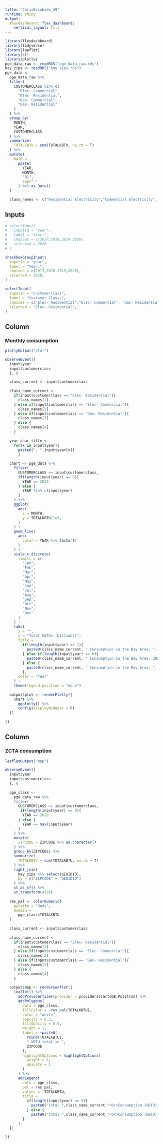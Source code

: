 ```yaml
---
title: "ChrisEscobedo_A9"
runtime: shiny
output: 
  flexdashboard::flex_dashboard:
    vertical_layout: fill
---
```


```r
library(flexdashboard)
library(tidyverse)
library(leaflet)
library(sf)
library(plotly)
pge_data_raw <- readRDS("pge_data_raw.rds")
bay_zips <- readRDS("bay_zips.rds")
pge_data <-
  pge_data_raw %>% 
  filter(
    CUSTOMERCLASS %in% c(
      "Elec- Commercial",
      "Elec- Residential",
      "Gas- Commercial",
      "Gas- Residential"
    )
  ) %>% 
  group_by(
    MONTH, 
    YEAR, 
    CUSTOMERCLASS
  ) %>% 
  summarize(
    TOTALKBTU = sum(TOTALKBTU, na.rm = T)
  ) %>% 
  mutate(
    DATE = 
      paste(
        YEAR,
        MONTH, 
        "01",
        sep="-"
      ) %>% as.Date()
  )

  class_names <- c("Residential Electricity","Commercial Electricity", "Residential Gas", "Commercial Gas") 


```

Inputs {.sidebar}
-------------------------------------

```r
# selectInput(
#   inputId = "year",
#   label = "Year:",
#   choices = c(2017,2018,2019,2020),
#   selected = 2020
# )

checkboxGroupInput(
  inputId = "year",
  label = "Year:",
  choices = c(2017,2018,2019,2020),
  selected = 2020,
)

selectInput(
  inputId = "customerclass",
  label = "Customer Class:",
  choices = c("Elec- Residential","Elec- Commercial", "Gas- Residential", "Gas- Commercial"),
  selected = "Elec- Residential",
)

```

Column
-------------------------------------

### Monthly consumption

```r
plotlyOutput("plot")
```

```r
observeEvent({
  input$year
  input$customerclass
  }, {

  class_current <- input$customerclass
  
  class_name_current <- 
    if(input$customerclass == "Elec- Residential"){
      class_names[1]
    } else if(input$customerclass == "Elec- Commercial"){
      class_names[2]
    } else if(input$customerclass == "Gas- Residential"){
      class_names[3]
    } else {
      class_names[4]
    }  
  
  year_char_title <-
    for(x in input$year){
      paste0(", ",input$year[x])
      }
  
  chart <- pge_data %>% 
    filter(
      CUSTOMERCLASS == input$customerclass,
      if(length(input$year) == 0){
        YEAR == 2020
      } else {
        YEAR %in% c(input$year)
      }
    ) %>% 
    ggplot(
      aes(
        x = MONTH,
        y = TOTALKBTU/1e9,
      )
    ) +
    geom_line(
      aes(
        color = YEAR %>% factor()
      )
    ) +
    scale_x_discrete(
      limits = c(
        "Jan",
        "Feb",
        "Mar",
        "Apr",
        "May",
        "Jun",
        "Jul",
        "Aug",
        "Sep",
        "Oct",
        "Nov",
        "Dec"
      )
    ) +
    labs(
      x = "",
      y = "Total kBTUs (billions)",
      title = 
        if(length(input$year) == 1){
          paste0(class_name_current, " Consumption in the Bay Area, ", input$year)
        } else if(length(input$year) == 0){
          paste0(class_name_current, " Consumption in the Bay Area, 2020")
        } else {
          paste0(class_name_current, " Consumption in the Bay Area, ", paste(input$year, collapse = ', '))
        },
      color = "Year"
    ) + 
    theme(legend.position = "none")
  
  output$plot <- renderPlotly({
    chart %>% 
      ggplotly() %>% 
      config(displayModeBar = F)
  })
  
})
```

Column
-------------------------------------

### ZCTA consumption

```r
leafletOutput("map")
```

```r
observeEvent({
  input$year
  input$customerclass
  }, {
    
  pge_class <-
    pge_data_raw %>% 
    filter(
      CUSTOMERCLASS == input$customerclass,
       if(length(input$year) == 0){
        YEAR == 2020
      } else {
        YEAR == max(input$year)
      }
    ) %>% 
    mutate(
      ZIPCODE = ZIPCODE %>% as.character()
    ) %>% 
    group_by(ZIPCODE) %>% 
    summarize(
      TOTALKBTU = sum(TOTALKBTU, na.rm = T)
    ) %>% 
    right_join(
      bay_zips %>% select(GEOID10),
      by = c("ZIPCODE" = "GEOID10")
    ) %>% 
    st_as_sf() %>% 
    st_transform(4326)
  
  res_pal <- colorNumeric(
    palette = "Reds",
    domain = 
      pge_class$TOTALKBTU
  )
  
  class_current <- input$customerclass
  
  class_name_current <- 
    if(input$customerclass == "Elec- Residential"){
      class_names[1]
    } else if(input$customerclass == "Elec- Commercial"){
      class_names[2]
    } else if(input$customerclass == "Gas- Residential"){
      class_names[3]
    } else {
      class_names[4]
    }
  
  output$map <- renderLeaflet({
    leaflet() %>% 
      addProviderTiles(provider = providers$CartoDB.Positron) %>% 
      addPolygons(
        data = pge_class,
        fillColor = ~res_pal(TOTALKBTU),
        color = "white",
        opacity = 0.5,
        fillOpacity = 0.5,
        weight = 1,
        label = ~paste0(
          round(TOTALKBTU), 
          " kBTU total in ",
          ZIPCODE
        ),
        highlightOptions = highlightOptions(
          weight = 2,
          opacity = 1
        )
      ) %>% 
      addLegend(
        data = pge_class,
        pal = res_pal,
        values = ~TOTALKBTU,
        title = 
          if(length(input$year) == 0){
            paste0("Total ",class_name_current,"<br>Consumption (kBTU), 2020")
          } else {
            paste0("Total ",class_name_current,"<br>Consumption (kBTU), ", max(input$year))
        }
      )
  })
  
})
```